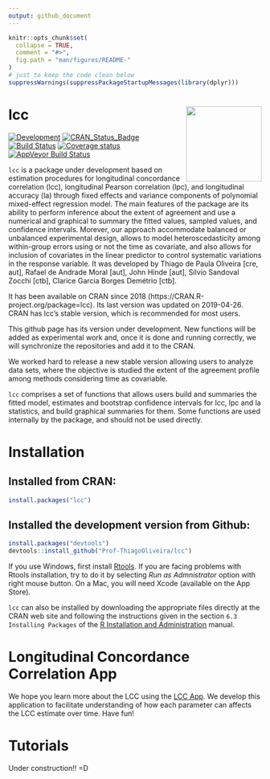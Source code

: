 ```yaml
---
output: github_document
---
```


<!-- README.md is generated from README.Rmd. Please edit that file -->

```r
knitr::opts_chunk$set(
  collapse = TRUE,
  comment = "#>",
  fig.path = "man/figures/README-"
)
# just to keep the code clean below
suppressWarnings(suppressPackageStartupMessages(library(dplyr)))
```

# lcc <img src="man/figures/logo.svg" align="right" height = 150/>

[![Development](https://img.shields.io/badge/development-active-blue.svg)](https://img.shields.io/badge/development-active-blue.svg)
[![CRAN_Status_Badge](http://www.r-pkg.org/badges/version/lcc)](https://cran.r-project.org/package=lcc)
[![Build
Status](https://travis-ci.org/Prof-ThiagoOliveira/lcc.svg?branch=master)](https://travis-ci.org/Prof-ThiagoOliveira/lcc)
[![Coverage
status](https://codecov.io/gh/Prof-ThiagoOliveira/lcc/branch/master/graph/badge.svg)](https://codecov.io/github/Prof-ThiagoOliveira/lcc?branch=master)
[![AppVeyor Build
Status](https://ci.appveyor.com/api/projects/status/fva5so5gjy23sir5/branch/master?svg=true)](https://ci.appveyor.com/project/Prof-ThiagoOliveira/lcc)

`lcc` is a package under development based on estimation procedures for
longitudinal concordance correlation (lcc), longitudinal Pearson
correlation (lpc), and longitudinal accuracy (la) through fixed effects
and variance components of polynomial mixed-effect regression model. The
main features of the package are its ability to perform inference about
the extent of agreement and use a numerical and graphical to summary the
fitted values, sampled values, and confidence intervals. Morever, our
approach accommodate balanced or unbalanced experimental design, allows
to model heteroscedasticity among within-group errors using or not the
time as covariate, and also allows for inclusion of covariates in the
linear predictor to control systematic variations in the response
variable. It was developed by Thiago de Paula Oliveira [cre, aut],
Rafael de Andrade Moral [aut], John Hinde [aut], Silvio Sandoval Zocchi
[ctb], Clarice Garcia Borges Demétrio [ctb].

It has been available on CRAN since 2018
(https://CRAN.R-project.org/package=lcc). Its last version was updated
on 2019-04-26. CRAN has lcc's stable version, which is recommended for
most users.

This github page has its version under development. New functions will
be added as experimental work and, once it is done and running
correctly, we will synchronize the repositories and add it to the CRAN.

We worked hard to release a new stable version allowing users to analyze
data sets, where the objective is studied the extent of the agreement
profile among methods considering time as covariable.

`lcc` comprises a set of functions that allows users build and summaries
the fitted model, estimates and bootstrap confidence intervals for lcc,
lpc and la statistics, and build graphical summaries for them. Some
functions are used internally by the package, and should not be used
directly.


# Installation

## Installed from CRAN:
```r
install.packages("lcc")
```

## Installed the development version from Github:
```r
install.packages("devtools")
devtools::install_github("Prof-ThiagoOliveira/lcc")
```

If you use Windows, first install
[Rtools](https://CRAN.R-project.org/bin/windows/Rtools/). If you are
facing problems with Rtools installation, try to do it by selecting *Run
as Admnistrator* option with right mouse button. On a Mac, you will need
Xcode (available on the App Store).

`lcc` can also be installed by downloading the appropriate files
directly at the CRAN web site and following the instructions given in
the section `6.3 Installing Packages` of the [R Installation and
Administration](http://CRAN.R-project.org/doc/manuals/R-admin.pdf)
manual.

# Longitudinal Concordance Correlation App

We hope you learn more about the LCC using the [LCC
App](https://prof-thiagooliveira.shinyapps.io/lccApp/).  We develop this
application to facilitate understanding of how each parameter can
affects the LCC estimate over time. Have fun!


# Tutorials

Under construction!! =D
